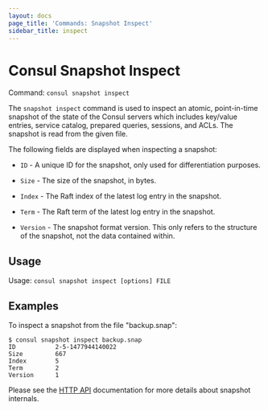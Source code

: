 ```yaml
---
layout: docs
page_title: 'Commands: Snapshot Inspect'
sidebar_title: inspect
---
```


# Consul Snapshot Inspect

Command: `consul snapshot inspect`

The `snapshot inspect` command is used to inspect an atomic, point-in-time
snapshot of the state of the Consul servers which includes key/value entries,
service catalog, prepared queries, sessions, and ACLs. The snapshot is read
from the given file.

The following fields are displayed when inspecting a snapshot:

- `ID` - A unique ID for the snapshot, only used for differentiation purposes.

- `Size` - The size of the snapshot, in bytes.

- `Index` - The Raft index of the latest log entry in the snapshot.

- `Term` - The Raft term of the latest log entry in the snapshot.

- `Version` - The snapshot format version. This only refers to the structure of
  the snapshot, not the data contained within.

## Usage

Usage: `consul snapshot inspect [options] FILE`

## Examples

To inspect a snapshot from the file "backup.snap":

```shell-session
$ consul snapshot inspect backup.snap
ID           2-5-1477944140022
Size         667
Index        5
Term         2
Version      1
```

Please see the [HTTP API](/api/snapshot) documentation for
more details about snapshot internals.

